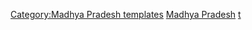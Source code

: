 {{Navbox
|name  = Hydrography of Madhya Pradesh
|title = [[中央邦]][[水文]]
|state = {{{state|autocollapse}}}
|listclass = hlist

|group1 = 河流
|list1  = 
* [[貝特瓦河]]
* [[昌巴爾河]]
* [[Dhasan River|Dhasan]]
* [[Jamni River|Jamni]]
* [[Kali Sindh River|Kali Sindh]]
* [[Kanhan River|Kanhan]]
* [[Katni River|Katni]]
* [[Ken River|Ken]]
* [[Kwari River|Kwari]]
* [[Mahi River|Mahi]]
* [[讷尔默达河]]
* [[Pahuj River|Pahuj]]
* [[Parbati River (Madhya Pradesh)|Parbati]]
* [[Pench River|Pench]]
* [[Purna River|Purna]]
* [[Shipra River|Shipra]]
* [[Sindh River|Sindh]]
* [[松河]]
* [[Sunar River|Sunar]]
* [[塔穆薩河]]
* [[Tapti River|Tapti]]
* [[Tawa River|Tawa]]
* [[Wainganga River|Wainganga]]
* [[Wardha River|Wardha]]  

|group2 = 湖泊
|list2= 
* [[Bhimkund]]
* [[Bhoj Wetland]]
* [[Tawa Reservoir]]
* [[Bhojtal]]  

|group3 = 瀑布
|list3 = 
* [[Bahuti Falls|Bahuti]]
* [[Chachai Falls|Chachai]]
* [[Gatha Falls|Gatha]]
* [[Keoti Falls|Keoti]]
* [[Pandav Falls|Pandav]]
* [[Purwa Falls|Purwa]]
* [[Rajat Prapat]]
* [[Raneh Falls|Raneh]] 

|group4= 壩
|list4= 
* [[Bansagar Dam|Bansagar]]
* [[Bargi Dam|Bargi]]
* [[Bhadbhada Dam|Bhadbhada]]
* [[Gandhi Sagar Dam|Gandhi Sagar]]
* [[Indirasagar Dam|Indirasagar]]
* [[Madikheda Dam|Madikheda]]
* [[Omkareshwar Dam|Omkareshwar]]
* [[Rajghat Dam|Rajghat]]
* [[Tigra Dam|Tigra]]

|group5 = 相關議題
|list5 =
*[[:Template:Godavari basin|Godavari basin]]
*[[:Template:Narmada basin|Narmada basin]]
*[[:Template:Son basin|Son basin]]

|group6 = 臨近地區水文
|list6 = 
* [[:Template: Hydrography of Uttar Pradesh|北方邦]]
* [[:Template:Hydrography of Chhattisgarh|恰蒂斯加爾邦]]
* [[:Template:Hydrography of Maharashtra|馬哈拉施特拉邦]]  
* [[:Template:Hydrography of Gujarat|古吉拉特邦]] 
* [[:Template:Hydrography of Rajasthan|拉賈斯坦邦]]

}}<noinclude>
{{collapsible option}}
[[Category:Madhya Pradesh templates]]
[[Category:印度各邦水文導航模板|Madhya Pradesh]]
[[Category:Rivers of Madhya Pradesh|t]]
</noinclude>